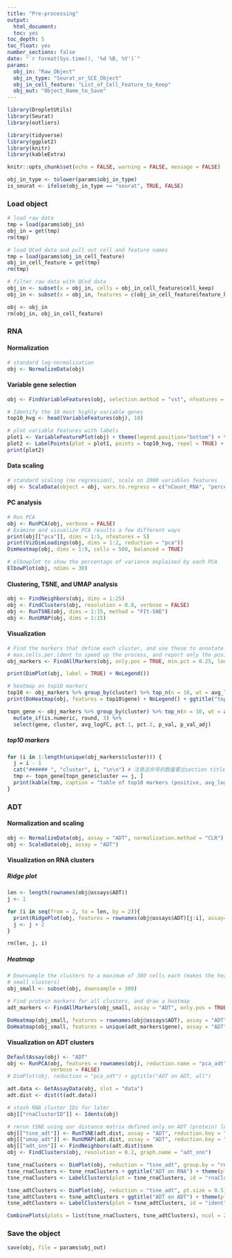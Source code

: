 ```yaml
---
title: "Pre-processing"
output:
  html_document:
  toc: yes
toc_depth: 5
toc_float: yes
number_sections: false
date: "`r format(Sys.time(), '%d %B, %Y')`"
params:
  obj_in: "Raw_Object"
  obj_in_type: "Seurat_or_SCE_Object"
  obj_in_cell_feature: "List_of_Cell_Feature_to_Keep"
  obj_out: "Object_Name_to_Save"
---
```


```r
library(DropletUtils)
library(Seurat)
library(outliers)

library(tidyverse)
library(ggplot2)
library(knitr)
library(kableExtra)

knitr::opts_chunk$set(echo = FALSE, warning = FALSE, message = FALSE)

obj_in_type <- tolower(params$obj_in_type)
is_seurat <- ifelse(obj_in_type == "seurat", TRUE, FALSE)
```

### Load object
```r
# load raw data
tmp = load(params$obj_in)
obj_in = get(tmp)
rm(tmp)

# load QCed data and pull out cell and feature names
tmp = load(params$obj_in_cell_feature)
obj_in_cell_feature = get(tmp)
rm(tmp)

# filter raw data with QCed data
obj_in <- subset(x = obj_in, cells = obj_in_cell_feature$cell_keep)
obj_in <- subset(x = obj_in, features = c(obj_in_cell_feature$feature_keep, rownames(obj_in@assays$ADT))) # add ADT features to avoid accidental removal

obj <- obj_in
rm(obj_in, obj_in_cell_feature)
```

### RNA
#### Normalization
```r
# standard log-normalization
obj <- NormalizeData(obj)
```

#### Variable gene selection
```r
obj <- FindVariableFeatures(obj, selection.method = "vst", nfeatures = 2000)

# Identify the 10 most highly variable genes
top10_hvg <- head(VariableFeatures(obj), 10)

# plot variable features with labels
plot1 <- VariableFeaturePlot(obj) + theme(legend.position="bottom") + theme(legend.title=element_blank())
plot2 <- LabelPoints(plot = plot1, points = top10_hvg, repel = TRUE) + theme(legend.position="bottom") + theme(legend.title=element_blank())
print(plot2)
```

#### Data scaling
```r
# standard scaling (no regression), scale on 2000 variables features
obj <- ScaleData(object = obj, vars.to.regress = c("nCount_RNA", "percent.mito"))
```

#### PC analysis
```r
# Run PCA
obj <- RunPCA(obj, verbose = FALSE)
# Examine and visualize PCA results a few different ways
print(obj[["pca"]], dims = 1:5, nfeatures = 5)
print(VizDimLoadings(obj, dims = 1:2, reduction = "pca"))
DimHeatmap(obj, dims = 1:9, cells = 500, balanced = TRUE)

# elbowplot to show the percentage of variance explained by each PCA
ElbowPlot(obj, ndims = 30)
```

#### Clustering, TSNE, and UMAP analysis
```r
obj <- FindNeighbors(obj, dims = 1:25)
obj <- FindClusters(obj, resolution = 0.8, verbose = FALSE)
obj <- RunTSNE(obj, dims = 1:15, method = "FIt-SNE")
obj <- RunUMAP(obj, dims = 1:15)
```

#### Visualization
```r
# Find the markers that define each cluster, and use these to annotate the clusters, we use
# max.cells.per.ident to speed up the process, and report only the positive ones
obj_markers <- FindAllMarkers(obj, only.pos = TRUE, min.pct = 0.25, logfc.threshold = 0.25, max.cells.per.ident = 100)

print(DimPlot(obj, label = TRUE) + NoLegend())

# heatmap on top10 markers
top10 <- obj_markers %>% group_by(cluster) %>% top_n(n = 10, wt = avg_logFC)
print(DoHeatmap(obj, features = top10$gene) + NoLegend() + ggtitle("top10 markers") + theme(axis.text=element_text(size = 4)))

topn_gene <- obj_markers %>% group_by(cluster) %>% top_n(n = 10, wt = avg_logFC) %>%
  mutate_if(is.numeric, round, 3) %>%
  select(gene, cluster, avg_logFC, pct.1, pct.2, p_val, p_val_adj)
```

##### top10 markers {.tabset}
```r
for (i in 1:length(unique(obj_markers$cluster))) {
  j = i - 1
  cat("###### ", "cluster", i, "\n\n") # 注意这井号的数量要比section title的井号数量多一个，要不然tabset就乱了
  tmp <- topn_gene[topn_gene$cluster == j, ]
  print(kable(tmp, caption = "table of top10 markers (positive, avg_logFC 0.25)") %>% kable_styling(bootstrap_options = "striped", full_width = F))
}
```

### ADT
#### Normalization and scaling
```r
obj <- NormalizeData(obj, assay = "ADT", normalization.method = "CLR")
obj <- ScaleData(obj, assay = "ADT")
```

#### Visualization on RNA clusters
##### Ridge plot
```r
len <- length(rownames(obj@assays$ADT))
j <- 1

for (i in seq(from = 2, to = len, by = 2)){
  print(RidgePlot(obj, features = rownames(obj@assays$ADT)[j:i], assay="ADT", same.y.lims = TRUE, log = TRUE,  ncol = 2))
  j <- j + 2
}

rm(len, j, i)
```

##### Heatmap
```r
# Downsample the clusters to a maximum of 300 cells each (makes the heatmap easier to see for
# small clusters)
obj_small <- subset(obj, downsample = 300)

# Find protein markers for all clusters, and draw a heatmap
adt_markers <- FindAllMarkers(obj_small, assay = "ADT", only.pos = TRUE)

DoHeatmap(obj_small, features = rownames(obj@assays$ADT), assay = "ADT", angle = 90) + NoLegend() + ggtitle("ADT on RNA, all")
DoHeatmap(obj_small, features = unique(adt_markers$gene), assay = "ADT", angle = 90) + NoLegend() + ggtitle("ADT on RNA, DE markers")
```

#### Visualization on ADT clusters
```r
DefaultAssay(obj) <- "ADT"
obj <- RunPCA(obj, features = rownames(obj), reduction.name = "pca_adt", reduction.key = "pca_adt_",
              verbose = FALSE)
# DimPlot(obj, reduction = "pca_adt") + ggtitle("ADT on ADT, all")

adt.data <- GetAssayData(obj, slot = "data")
adt.dist <- dist(t(adt.data))

# stash RNA cluster IDs for later
obj[["rnaClusterID"]] <- Idents(obj)

# rerun tSNE using our distance matrix defined only on ADT (protein) levels.
obj[["tsne_adt"]] <- RunTSNE(adt.dist, assay = "ADT", reduction.key = "adtTSNE_")
obj[["umap_adt"]] <- RunUMAP(adt.dist, assay = "ADT", reduction.key = "adtUMAP_")
obj[["adt_snn"]] <- FindNeighbors(adt.dist)$snn
obj <- FindClusters(obj, resolution = 0.2, graph.name = "adt_snn")

tsne_rnaClusters <- DimPlot(obj, reduction = "tsne_adt", group.by = "rnaClusterID") + NoLegend()
tsne_rnaClusters <- tsne_rnaClusters + ggtitle("ADT on RNA") + theme(plot.title = element_text(hjust = 0.5))
tsne_rnaClusters <- LabelClusters(plot = tsne_rnaClusters, id = "rnaClusterID", size = 4)

tsne_adtClusters <- DimPlot(obj, reduction = "tsne_adt", pt.size = 0.5) + NoLegend()
tsne_adtClusters <- tsne_adtClusters + ggtitle("ADT on ADT") + theme(plot.title = element_text(hjust = 0.5))
tsne_adtClusters <- LabelClusters(plot = tsne_adtClusters, id = "ident", size = 4)

CombinePlots(plots = list(tsne_rnaClusters, tsne_adtClusters), ncol = 2)
```

### Save the object
```r
save(obj, file = params$obj_out)
```
